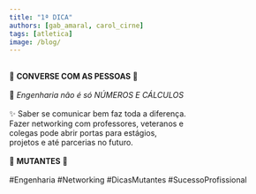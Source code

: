 ```yaml
---
title: "1ª DICA"
authors: [gab_amaral, carol_cirne]
tags: [atletica]
image: /blog/
---
```

⠀⠀⠀⠀⠀⠀⠀⠀⠀  
💬  **CONVERSE COM AS PESSOAS**  💬  
⠀⠀⠀⠀⠀⠀⠀⠀⠀  
📌 *Engenharia não é só NÚMEROS E CÁLCULOS*  
⠀⠀⠀⠀⠀⠀⠀⠀⠀  
✨ Saber se comunicar bem faz toda a diferença.  
Fazer networking com professores, veteranos e  
colegas pode abrir portas para estágios,  
projetos e até parcerias no futuro.  
⠀⠀⠀⠀⠀⠀⠀⠀⠀  
🚀 **MUTANTES** 🚀  
⠀⠀⠀⠀⠀⠀⠀⠀⠀  
#Engenharia #Networking #DicasMutantes #SucessoProfissional  